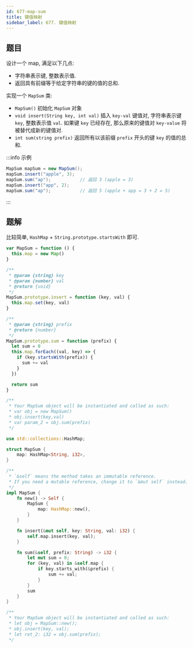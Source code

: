 ```yaml
---
id: 677-map-sum
title: 键值映射
sidebar_label: 677. 键值映射
---
```


## 题目

设计一个 map, 满足以下几点:

- 字符串表示键, 整数表示值.
- 返回具有前缀等于给定字符串的键的值的总和.

实现一个 `MapSum` 类:

- `MapSum()` 初始化 `MapSum` 对象
- `void insert(String key, int val)` 插入 `key-val` 键值对, 字符串表示键 `key`, 整数表示值 `val`. 如果键 `key` 已经存在, 那么原来的键值对 `key-value` 将被替代成新的键值对.
- `int sum(string prefix)` 返回所有以该前缀 `prefix` 开头的键 `key` 的值的总和.

:::info 示例

```java
MapSum mapSum = new MapSum();
mapSum.insert("apple", 3);
mapSum.sum("ap");           // 返回 3 (apple = 3)
mapSum.insert("app", 2);
mapSum.sum("ap");           // 返回 5 (apple + app = 3 + 2 = 5)
```

:::

## 题解

比较简单, `HashMap` + `String.prototype.startsWith` 即可.


<Tabs>
  <TabItem value="JavaScript" label="JavaScript" default>

```ts
var MapSum = function () {
  this.map = new Map()
}

/**
 * @param {string} key
 * @param {number} val
 * @return {void}
 */
MapSum.prototype.insert = function (key, val) {
  this.map.set(key, val)
}

/**
 * @param {string} prefix
 * @return {number}
 */
MapSum.prototype.sum = function (prefix) {
  let sum = 0
  this.map.forEach((val, key) => {
    if (key.startsWith(prefix)) {
      sum += val
    }
  })

  return sum
}

/**
 * Your MapSum object will be instantiated and called as such:
 * var obj = new MapSum()
 * obj.insert(key,val)
 * var param_2 = obj.sum(prefix)
 */
```

</TabItem>
<TabItem value="Rust" label="Rust">

```rust
use std::collections::HashMap;

struct MapSum {
    map: HashMap<String, i32>,
}

/**
 * `&self` means the method takes an immutable reference.
 * If you need a mutable reference, change it to `&mut self` instead.
 */
impl MapSum {
    fn new() -> Self {
        MapSum {
            map: HashMap::new(),
        }
    }

    fn insert(&mut self, key: String, val: i32) {
        self.map.insert(key, val);
    }

    fn sum(&self, prefix: String) -> i32 {
        let mut sum = 0;
        for (key, val) in &self.map {
            if key.starts_with(&prefix) {
                sum += val;
            }
        }
        sum
    }
}

/**
 * Your MapSum object will be instantiated and called as such:
 * let obj = MapSum::new();
 * obj.insert(key, val);
 * let ret_2: i32 = obj.sum(prefix);
 */
```

</TabItem>
</Tabs>
